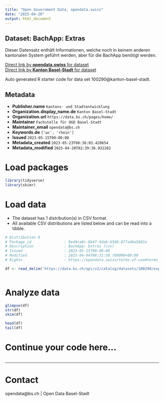 ```yaml
---
title: "Open Government Data, opendata.swiss"
date: "2025-04-20"
output: html_document
---
```


## Dataset: BachApp: Extras

Dieser Datensatz enthält Informationen, welche noch in keinem anderen kantonalen System geführt werden, aber für die BachApp benötigt werden. 

[Direct link by **opendata.swiss** for dataset](https://opendata.swiss/de/dataset/bachapp-extras)<br>
[Direct link by **Kanton Basel-Stadt** for dataset](https://data.bs.ch/explore/dataset/100290/)

Auto generated R starter code for data set 100290@kanton-basel-stadt.

## Metadata

- **Publisher.name** `Kantons- und Stadtentwicklung`
- **Organization.display_name.de** `Kanton Basel-Stadt`
- **Organization.url** `https://data.bs.ch/pages/home/`
- **Maintainer** `Fachstelle für OGD Basel-Stadt`
- **Maintainer_email** `opendata@bs.ch`
- **Keywords.de** `['wc', 'rhein']`
- **Issued** `2023-05-15T00:00:00`
- **Metadata_created** `2023-05-23T00:36:03.420654`
- **Metadata_modified** `2025-04-20T02:39:36.932282`


# Load packages

```r

library(tidyverse)
library(skimr)

```

# Load data

-   The dataset has 1 distribution(s) in CSV format.
-   All available CSV distributions are listed below and can be read into a tibble.

```r

# Distribution 0
# Package_id               : 9ed4ca8c-8b47-4dab-b568-877a4ba5b81e
# Description              : BachApp: Extras (csv)
# Issued                   : 2023-05-15T00:00:00
# Modified                 : 2025-04-04T08:31:58.709000+00:00
# Rights                   : https://opendata.swiss/terms-of-use#terms_by

df <- read_delim('https://data.bs.ch/api/v2/catalog/datasets/100290/exports/csv?use_labels=true')



```

# Analyze data

```r

glimpse(df)
str(df)
skim(df)

head(df)
tail(df)

```

# Continue your code here...

```r

```

------------------------------------------------------------------------

# Contact

opendata@bs.ch | Open Data Basel-Stadt
